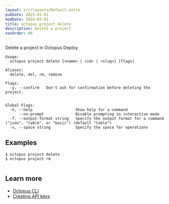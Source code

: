 ```yaml
---
layout: src/layouts/Default.astro
pubDate: 2023-01-01
modDate: 2024-02-01
title: octopus project delete
description: Delete a project
navOrder: 88
---
```


Delete a project in Octopus Deploy

```
Usage:
  octopus project delete {<name> | <id> | <slug>} [flags]

Aliases:
  delete, del, rm, remove

Flags:
  -y, --confirm   Don't ask for confirmation before deleting the project.


Global Flags:
  -h, --help                   Show help for a command
      --no-prompt              Disable prompting in interactive mode
  -f, --output-format string   Specify the output format for a command ("json", "table", or "basic") (default "table")
  -s, --space string           Specify the space for operations

```

## Examples

<SamplesInstance />

```
$ octopus project delete
$ octopus project rm


```

## Learn more

- [Octopus CLI](/docs/octopus-rest-api/cli)
- [Creating API keys](/docs/octopus-rest-api/how-to-create-an-api-key)